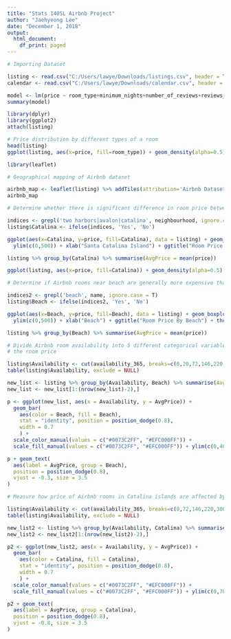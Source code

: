 ---
title: "Stats 140SL Airbnb Project"
author: "Jaehyeong Lee"
date: "December 1, 2018"
output:
  html_document:
    df_print: paged
---

```{r}
# Importing Dataset

listing <- read.csv("C:/Users/lawye/Downloads/listings.csv", header = T)
calendar <- read.csv("C:/Users/lawye/Downloads/calendar.csv", header = T)
```


```{r}
model <- lm(price ~ room_type+minimum_nights+number_of_reviews+reviews_per_month+calculated_host_listings_count+availability_365, data = listing)
summary(model)
```


```{r}
library(dplyr)
library(ggplot2)
attach(listing)

# Price distribution by different types of a room
head(listing)
ggplot(listing, aes(x=price, fill=room_type)) + geom_density(alpha=0.5) + labs(x="Room Price",y="Density") + scale_fill_discrete(name = "Room Type") +ggtitle("Airbnb Room Price Distribution") + theme(plot.title = element_text(hjust = 0.5)) + xlim(c(0,500))

```



```{r}
library(leaflet)

# Geographical mapping of Airbnb dataset

airbnb_map <- leaflet(listing) %>% addTiles(attribution='Airbnb Dataset') %>% addMarkers(~longitude, ~latitude, popup = ~as.character(price), label = ~as.character(name), clusterOptions = markerClusterOptions())
airbnb_map

```



```{r}
# Determine whether there is significant difference in room price between the rooms in Santa Catalina Island and the rooms outside of an island

indices <- grepl('two harbors|avalon|catalina', neighbourhood, ignore.case = T)
listing$Catalina <- ifelse(indices, 'Yes', 'No')

ggplot(aes(x=Catalina, y=price, fill=Catalina), data = listing) + geom_boxplot() +
  ylim(c(0,500)) + xlab("Santa Catalina Island") + ggtitle("Room Price in Catalina Island") + theme(plot.title = element_text(hjust = 0.5)) + scale_fill_discrete(name = "IslandOrNot")

listing %>% group_by(Catalina) %>% summarise(AvgPrice = mean(price))

ggplot(listing, aes(x=price, fill=Catalina)) + geom_density(alpha=0.5) + labs(x="Room Price",y="Density") + scale_fill_discrete(name = "Catalina Island") +ggtitle("Airbnb Room Price Distribution") + theme(plot.title = element_text(hjust = 0.5)) + xlim(c(0,1000))

```



```{r}
# Determine if Airbnb rooms near beach are generally more expensive than those that are distant from beach

indices2 <- grepl('beach', name, ignore.case = T)
listing$Beach <- ifelse(indices2, 'Yes', 'No')

ggplot(aes(x=Beach, y=price, fill=Beach), data = listing) + geom_boxplot() +
  ylim(c(0,500)) + xlab("Beach") + ggtitle("Room Price By Beach") + theme(plot.title = element_text(hjust = 0.5)) + scale_fill_discrete(name = "BeachOrNot")

listing %>% group_by(Beach) %>% summarise(AvgPrice = mean(price))
```



```{r}
# Divide Airbnb room availability into 5 different categorical variables and determine how much they affect
# the room price

listing$Availability <- cut(availability_365, breaks=c(0,20,72,146,220,294,365), labels = c("0-20", "21-72","73-146","147-220","221-294","295-365"))
table(listing$Availability, exclude = NULL)

new_list <- listing %>% group_by(Availability, Beach) %>% summarise(AvgPrice = floor(mean(price)))
new_list <- new_list[1:(nrow(new_list)-2),]

p <- ggplot(new_list, aes(x = Availability, y = AvgPrice)) +
  geom_bar(
    aes(color = Beach, fill = Beach),
    stat = "identity", position = position_dodge(0.8),
    width = 0.7
    ) +
  scale_color_manual(values = c("#0073C2FF", "#EFC000FF")) +
  scale_fill_manual(values = c("#0073C2FF", "#EFC000FF")) + ylim(c(0,400)) + ggtitle("Airbnb Room Price By Availability and Beach") + theme(plot.title = element_text(hjust = 0.5))

p + geom_text(
  aes(label = AvgPrice, group = Beach), 
  position = position_dodge(0.8),
  vjust = -0.3, size = 3.5
)

```


```{r}

# Measure how price of Airbnb rooms in Catalina islands are affected by availability

listing$Availability <- cut(availability_365, breaks=c(0,72,146,220,300,330,365), labels = c("0-72","73-146","147-220","221-300","301-330","331-365"))
table(listing$Availability, exclude = NULL)

new_list2 <- listing %>% group_by(Availability, Catalina) %>% summarise(AvgPrice = floor(mean(price)))
new_list2 <- new_list2[1:(nrow(new_list2)-2),]

p2 <- ggplot(new_list2, aes(x = Availability, y = AvgPrice)) +
  geom_bar(
    aes(color = Catalina, fill = Catalina),
    stat = "identity", position = position_dodge(0.8),
    width = 0.7
    ) +
  scale_color_manual(values = c("#0073C2FF", "#EFC000FF")) +
  scale_fill_manual(values = c("#0073C2FF", "#EFC000FF")) + ylim(c(0,700)) + ggtitle("Airbnb Room Price By Availability and Catalina") + theme(plot.title = element_text(hjust = 0.5))

p2 + geom_text(
  aes(label = AvgPrice, group = Catalina), 
  position = position_dodge(0.8),
  vjust = -0.8, size = 3.5
)

```

